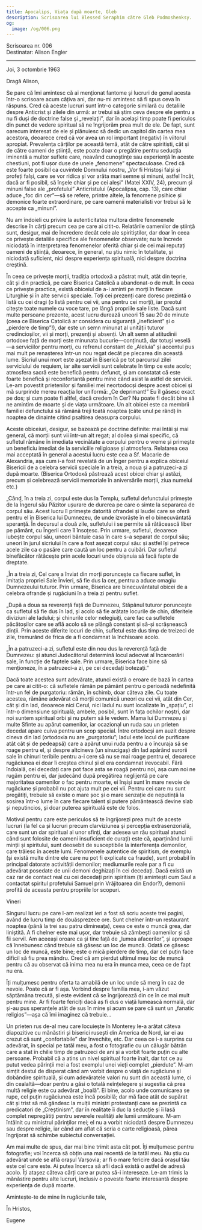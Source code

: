 ```yaml
---
title: Apocalips, Viața după moarte, Gleb
description: Scrisoarea lui Blessed Seraphim către Gleb Podmoshenksy.
og:
  image: /og/006.png
---
```


<div style={{textAlign:'right', fontFamily:'monospace'}}>Scrisoarea nr. 006</div>
<div style={{textAlign:'left', fontFamily:'monospace'}}>Destinatar: Alison Engler</div>

---

Joi, 3 octombrie 1963

Dragă Alison,

Se pare că îmi amintesc că ai menționat fantome și lucruri de genul acesta într-o scrisoare acum câțiva ani, dar nu-mi amintesc să fi spus ceva în răspuns. Cred că aceste lucruri sunt într-o categorie similară cu detaliile despre Anticrist și zilele din urmă: ar trebui să știm ceva despre ele pentru a nu fi duși de doctrine false și „revelații”, dar în același timp poate fi periculos din punct de vedere spiritual să ne îngrijorăm prea mult de ele. De fapt, sunt oarecum interesat de ele și plănuiesc să dedic un capitol din cartea mea acestora, deoarece cred că vor avea un rol important (negativ) în viitorul apropiat. Prevalența cărților pe această temă, atât de către spiritiști, cât și de către oameni de știință, este poate doar o pregătire pentru seducția iminentă a multor suflete care, neavând cunoștințe sau experiență în aceste chestiuni, pot fi ușor duse de unele „fenomene” spectaculoase. Cred că este foarte posibil ca cuvintele Domnului nostru, „Vor fi Hristoși falși și profeți falși, care se vor ridica și vor arăta mari semne și minuni, astfel încât, dacă ar fi posibil, să înșele chiar și pe cei aleși” (Matei XXIV, 24), precum și minuni false ale „profetului” Anticristului (Apocalipsa, cap. 13), care chiar aduce „foc din cer”—să se refere, printre altele, la fenomene psihice și demonice foarte extraordinare, pe care oamenii materialisti vor trebui să le accepte ca „minuni”.

Nu am îndoieli cu privire la autenticitatea multora dintre fenomenele descrise în cărți precum cea pe care ai citit-o. Relatările oamenilor de știință sunt, desigur, mai de încredere decât cele ale spiritiștilor, dar doar în ceea ce privește detaliile specifice ale fenomenelor observate; nu te încrede niciodată în interpretarea fenomenelor oferită chiar și de cei mai reputați oameni de știință, deoarece, în general, nu știu nimic în totalitate, și niciodată suficient, nici despre experiența spirituală, nici despre doctrina creștină.

În ceea ce privește morții, tradiția ortodoxă a păstrat mult, atât din teorie, cât și din practică, pe care Biserica Catolică a abandonat-o de mult. În ceea ce privește practica, există obiceiul de a-i aminti pe morți în fiecare Liturghie și în alte servicii speciale. Toți cei prezenți care doresc prezintă o listă cu cei dragi (o listă pentru cei vii, una pentru cei morți), iar preotul citește toate numele cu voce tare, pe lângă propriile sale liste. Dacă sunt multe persoane prezente, acest lucru durează uneori 15 sau 20 de minute (ceea ce Biserica Catolică ar considera cu siguranță „ineficient” și o „pierdere de timp”!), dar este un semn minunat al unității tuturor credincioșilor, vii și morți, prezenți și absenți. Un alt semn al atitudinii ortodoxe față de morți este minunata bucurie—conținută, dar totuși veselă—a serviciilor pentru morți, cu refrenul constant de „Aleluia” și accentul pus mai mult pe renașterea într-un nou regat decât pe plecarea din această lume. Sicriul unui mort este așezat în Biserică pe tot parcursul zilei serviciului de requiem, iar alte servicii sunt celebrate în timp ce este acolo; atmosfera sacră este benefică pentru defunct, și am constatat că este foarte benefică și reconfortantă pentru mine când asist la astfel de servicii. Le-am povestit prietenilor și familiei mei neortodocși despre acest obicei și mă surprinde mereu reacția lor uniformă: „Ce deprimant!” Eu îl găsesc exact pe dos; și cum poate fi altfel, dacă credem în Cer? Nu poate fi decât bine să ne amintim de moarte și de viața următoare. Un alt obicei este ca membrii familiei defunctului să rămână treji toată noaptea (câte unul pe rând) în noaptea de dinainte citind psaltirea deasupra corpului.

Aceste obiceiuri, desigur, se bazează pe doctrine definite: mai întâi și mai general, că morții sunt vii într-un alt regat; al doilea și mai specific, că sufletul rămâne în imediata vecinătate a corpului pentru o vreme și primește un beneficiu imediat de la serviciile religioase și atmosfera. Relatarea cea mai acceptată în general a acestui lucru este cea a Sf. Macarie de Alexandria, așa cum i-a fost revelată de un Înger pentru a explica obiceiul Bisericii de a celebra servicii speciale în a treia, a noua și a patruzeci-a zi după moarte. (Biserica Ortodoxă păstrează acest obicei chiar și astăzi, precum și celebrează servicii memoriale în aniversările morții, ziua numelui etc.)

„Când, în a treia zi, corpul este dus la Templu, sufletul defunctului primește de la Îngerul său Păzitor ușurare de durerea pe care o simte la separarea de corpul său. Acest lucru îl primește datorită ofrandei și laudei care se oferă pentru el în Biserica lui Dumnezeu, de unde izvorăște în el o binecuvântată speranță. În decursul a două zile, sufletului i se permite să rătăcească liber pe pământ, cu Îngerii care îl însoțesc. Prin urmare, sufletul, deoarece iubește corpul său, uneori bântuie casa în care s-a separat de corpul său; uneori în jurul sicriului în care a fost așezat corpul său: și astfel își petrece acele zile ca o pasăre care caută un loc pentru a cuibări. Dar sufletul binefăcător rătăcește prin acele locuri unde obișnuia să facă fapte de dreptate.

„În a treia zi, Cel care a înviat din morți poruncește ca fiecare suflet, în imitația propriei Sale Învieri, să fie dus la cer, pentru a aduce omagiu Dumnezeului tuturor. Prin urmare, Biserica are binecuvântatul obicei de a celebra ofrande și rugăciuni în a treia zi pentru suflet.

„După a doua sa reverență față de Dumnezeu, Stăpânul tuturor poruncește ca sufletul să fie dus în Iad, și acolo să fie arătate locurile de chin, diferitele diviziuni ale Iadului; și chinurile celor nelegiuiți, care fac ca sufletele păcătoșilor care se află acolo să se plângă constant și să-și scrâșnească dinții. Prin aceste diferite locuri de chin, sufletul este dus timp de treizeci de zile, tremurând de frica de a fi condamnat la închisoare acolo.

„În a patruzeci-a zi, sufletul este din nou dus la reverență față de Dumnezeu: și atunci Judecătorul determină locul adecvat al încarcerării sale, în funcție de faptele sale. Prin urmare, Biserica face bine să menționeze, în a patruzeci-a zi, pe cei decedați botezați.”

Dacă toate acestea sunt adevărate, atunci există o eroare de bază în cartea pe care ai citit-o: că sufletele rămân pe pământ pentru o perioadă nedefinită într-un fel de purgatoriu: rămân, în schimb, doar câteva zile. Cu toate acestea, rămâne adevărat că morții comunică uneori cu cei vii, atât din Cer, cât și din Iad, deoarece nici Cerul, nici Iadul nu sunt localizate în „spațiu”, ci într-o dimensiune spirituală; ambele, posibil, sunt în fața ochilor noștri, dar noi suntem spiritual orbi și nu putem să le vedem. Mama lui Dumnezeu și multe Sfinte au apărut oamenilor, iar ocazional un ruda sau un prieten decedat apare cuiva pentru un scop special. Între ortodocși am auzit despre cineva din Iad (ortodoxia nu are „purgatoriu”; Iadul este locul de purificare atât cât și de pedeapsă) care a apărut unui ruda pentru a o încuraja să se roage pentru el, și despre altcineva (un sinucigaș) din Iad apărând surorii sale în chinuri teribile pentru a-i cere să nu se mai roage pentru el, deoarece rugăciunea ei doar îi creștea chinul și el era condamnat irevocabil. Fără îndoială, cei decedați care pot face asta se roagă pentru noi, așa cum noi ne rugăm pentru ei, dar judecând după pregătirea neglijentă pe care majoritatea oamenilor o fac pentru moarte, ei înșiși sunt în mare nevoie de rugăciune și probabil nu pot ajuta mult pe cei vii. Pentru cei care nu sunt pregătiți, trebuie să existe o mare șoc și o mare senzație de neputință la sosirea într-o lume în care fiecare talent și putere pământească devine slab și neputincios, și doar puterea spirituală este de folos.

Motivul pentru care este periculos să te îngrijorezi prea mult de aceste lucruri (la fel ca și lucruri precum clarviziunea și percepția extrasenzorială, care sunt un dar spiritual al unor sfinți, dar adesea un rău spiritual atunci când sunt folosite de oameni insuficient de curați) este că, aparținând lumii minții și spiritului, sunt deosebit de susceptibile la interferența demonilor, care trăiesc în aceste lumi. Fenomenele autentice de spiritism, de exemplu (și există multe dintre ele care nu pot fi explicate ca fraude), sunt probabil în principal datorate activității demonilor; mediumurile reale par a fi cu adevărat posedate de unii demoni deghizați în cei decedați. Dacă există un caz rar de contact real cu cei decedați prin spiritism (îți amintești cum Saul a contactat spiritul profetului Samuel prin Vrăjitoarea din Endor?), demonii profită de aceasta pentru propriile lor scopuri.

Vineri

Singurul lucru pe care l-am realizat ieri a fost să scriu aceste trei pagini, având de lucru timp de douăsprezece ore. Sunt chelner într-un restaurant noaptea (până la trei sau patru dimineața), ceea ce este o muncă grea, dar liniștită. A fi chelner este mai ușor, dar trebuie să zâmbești oamenilor și să fii servil. Am aceeași oroare ca și tine față de „lumea afacerilor”, și aproape că înnebunesc când trebuie să găsesc un loc de muncă. Odată ce găsesc un loc de muncă, este bine; este o mică pierdere de timp, dar cel puțin face dificil să fiu prea mândru. Cred că am pierdut ultimul meu loc de muncă pentru că au observat că inima mea nu era în munca mea, ceea ce de fapt nu era.

Îți mulțumesc pentru oferta ta amabilă de un loc unde să merg în caz de nevoie. Poate că ar fi așa. Vorbind despre familia mea, i-am văzut săptămâna trecută, și este evident că se îngrijorează din ce în ce mai mult pentru mine. Ar fi foarte fericiți dacă aș fi dus o viață lumească normală, dar și-au pus speranțele atât de sus în mine și acum se pare că sunt un „fanatic religios”—așa că îmi imaginez că trebuie…

Un prieten rus de-al meu care locuiește în Monterey le-a arătat câteva diapozitive cu mănăstiri și biserici rusești din America de Nord, iar ei au crezut că sunt „confortabile” dar învechite, etc. Dar ceea ce i-a surprins cu adevărat, în special pe tatăl meu, a fost o fotografie cu un călugăr bătrân care a stat în chilie timp de patruzeci de ani și a vorbit foarte puțin cu alte persoane. Probabil că a atins un nivel spiritual foarte înalt, dar tot ce au putut vedea părinții mei a fost exemplul unei vieți complet „pierdute”. M-am simțit destul de disperat când am vorbit despre o viață de rugăciune și dobândire spirituală, și cum adevăratele valori nu sunt din această lume, ci din cealaltă—doar pentru a găsi o totală neînțelegere și sugestia că prea multă religie este cu adevărat „boală”. Ei bine, acolo unde comunicarea se rupe, cel puțin rugăciunea este încă posibilă; dar mă face atât de supărat cât și trist să mă gândesc la mulții miniștri protestanți care se prezintă ca predicatori de „Creștinism”, dar în realitate îi duc la seducție și îi lasă complet nepregătiți pentru severele realități ale lumii următoare. M-am întâlnit cu ministrul părinților mei; el nu a vorbit niciodată despre Dumnezeu sau despre religie, iar când am aflat că scria o carte religioasă, părea îngrijorat să schimbe subiectul conversației.

Am mai multe de spus, dar mai bine trimit asta cât pot. Îți mulțumesc pentru fotografie; voi încerca să obțin una mai recentă de la tatăl meu. Nu știu cu adevărat unde se află orașul Varșovia; ar fi o mare fericire dacă orașul tău este cel care este. Ai putea încerca să afli dacă există o astfel de adresă acolo. Îți atașez câteva cărți care ar putea să-i intereseze. Le-am trimis la mănăstire pentru alte lucruri, inclusiv o poveste foarte interesantă despre experiența de după moarte.

Amintește-te de mine în rugăciunile tale,

În Hristos,

Eugene